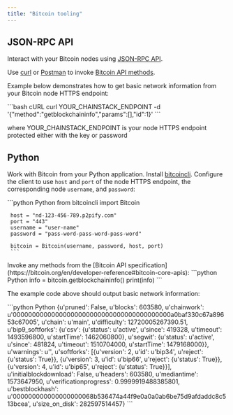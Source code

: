 ```yaml
---
title: "Bitcoin tooling"
---
```


## JSON-RPC API

Interact with your Bitcoin nodes using [JSON-RPC API](https://en.bitcoin.it/wiki/API_reference_\(JSON-RPC\)#JSON-RPC).

Use [curl](https://curl.haxx.se) or [Postman](https://www.getpostman.com) to invoke [Bitcoin API methods](https://bitcoin.org/en/developer-reference#bitcoin-core-apis).

Example below demonstrates how to get basic network information from your Bitcoin node HTTPS endpoint:

<CodeGroup>
  ```bash cURL
  curl YOUR_CHAINSTACK_ENDPOINT -d '{"method":"getblockchaininfo","params":[],"id":1}'
  ```
</CodeGroup>

where YOUR\_CHAINSTACK\_ENDPOINT is your node HTTPS endpoint protected either with the key or password

## Python

Work with Bitcoin from your Python application.
<Steps>
  <Step>
    Install [bitcoincli](https://github.com/chainstack/bitcoincli).
  </Step>
  <Step>
   Configure the client to use `host` and `port` of the node HTTPS endpoint, the corresponding node `username`, and `password`:

   <CodeGroup>
     ```python Python
     from bitcoincli import Bitcoin

     host = "nd-123-456-789.p2pify.com"
     port = "443"
     username = "user-name"
     password = "pass-word-pass-word-pass-word"

     bitcoin = Bitcoin(username, password, host, port)
     ```
   </CodeGroup>
  </Step>
  <Step>
    Invoke any methods from the [Bitcoin API specification](https://bitcoin.org/en/developer-reference#bitcoin-core-apis):

   <CodeGroup>
     ```python Python
     info = bitcoin.getblockchaininfo()
     print(info)
     ```
   </CodeGroup>
  </Step>
</Steps>

The example code above should output basic network information:

<CodeGroup>
  ```python Python
  {u'pruned': False, u'blocks': 603580, u'chainwork': u'00000000000000000000000000000000000000000a0baf330c67a89653c67005', u'chain': u'main', u'difficulty': 12720005267390.51, u'bip9_softforks': {u'csv': {u'status': u'active', u'since': 419328, u'timeout': 1493596800, u'startTime': 1462060800}, u'segwit': {u'status': u'active', u'since': 481824, u'timeout': 1510704000, u'startTime': 1479168000}}, u'warnings': u'', u'softforks': [{u'version': 2, u'id': u'bip34', u'reject': {u'status': True}}, {u'version': 3, u'id': u'bip66', u'reject': {u'status': True}}, {u'version': 4, u'id': u'bip65', u'reject': {u'status': True}}], u'initialblockdownload': False, u'headers': 603580, u'mediantime': 1573647950, u'verificationprogress': 0.9999919488385801, u'bestblockhash': u'000000000000000000068b536474a44f9e0a0a0ab6be75d9afdaddc8c513bcea', u'size_on_disk': 282597514457}
  ```
</CodeGroup>
